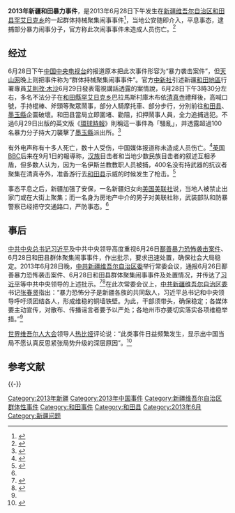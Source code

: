'''2013年新疆和田暴力事件'''，是2013年6月28日下午发生在[[新疆维吾尔自治区|新疆维吾尔自治区]][[和田县|和田县]][[罕艾日克乡|罕艾日克乡]]的一起群体持械聚集闹事事件<ref>{{Cite web |url=http://www.apdnews.com/news/29245.html |title=新疆和田暴力袭击事件无群衆伤亡，亚太日报，2013年7月1日 |accessdate=2013年7月1日 |archive-date=2013年7月1日 |archive-url=https://web.archive.org/web/20130701070628/http://www.apdnews.com/news/29245.html |dead-url=no }}</ref>，当地公安随即介入，平息事态，逮捕部分暴力闹事分子，官方称此次闹事事件未造成人员伤亡。<ref name=" bull" >{{cite web |url=http://www.bbc.co.uk/zhongwen/simp/china/2013/06/130628_xinjiang_violence.shtml |title=新疆和田地区发生暴力袭击事件 |date=2013年6月28日 |accessdate=2013年6月29日 |publisher=BBC中文网 |work= |language=zh-cn |archive-date=2013年7月3日 |archive-url=https://web.archive.org/web/20130703203557/http://www.bbc.co.uk/zhongwen/simp/china/2013/06/130628_xinjiang_violence.shtml |dead-url=no }}</ref>

== 经过 ==
6月28日下午[[中国中央电视台|中国中央电视台]]的报道原本把此次事件形容为“暴力袭击案件”，但[[天山网|天山网]]晚上则把事件称为“群体持械聚集闹事事件”。官方[[中新社|中新社]]引述新疆[[和田地區|和田地區]]行署專員[[艾則孜·木沙|艾則孜·木沙]]6月29日發表電視講話透露的案情說，6月28日下午3時30分左右，多名不法分子在[[和田縣|和田縣]][[罕艾日克乡|罕艾日克乡]]巴拉馬斯村庫木布依[[清真寺|清真寺]]禮拜後，高喊口號，手持棍棒、斧頭等聚眾鬧事，部分人騎摩托車、部分步行，分別前往[[和田县|和田县]]、[[墨玉縣|墨玉縣]]企圖破壞。和田县當局立即圍堵、勸阻，扣押鬧事人員，全力追捕逃犯。不過6月29日出版的英文版《[[環球時報|環球時報]]》則稱這一事件為「騷亂」，并透露超過100名暴力分子持大刀襲擊了[[墨玉縣|墨玉縣]]派出所。<ref name=shijie>{{Cite web |url=http://www.worldjournal.com/view/full_news/23018674/article-%E6%96%B0%E7%96%86%E9%80%A3%E6%81%90%E8%A5%B2-%E4%B8%AD%E5%85%B1%E5%9A%B4%E6%89%93%E9%98%B2%E6%93%B4%E5%A4%A7?instance=china_bull |title=新疆連恐襲 中共嚴打防擴大，世界日报 |accessdate=2014-05-27 |archive-date=2013-07-02 |archive-url=https://archive.is/20130702084833/http://www.worldjournal.com/view/full_news/23018674/article-%E6%96%B0%E7%96%86%E9%80%A3%E6%81%90%E8%A5%B2-%E4%B8%AD%E5%85%B1%E5%9A%B4%E6%89%93%E9%98%B2%E6%93%B4%E5%A4%A7?instance=china_bull |dead-url=no }}</ref>

有外电声称有十多人死亡，数十人受伤，中国媒体报道称未造成人员伤亡。<ref name=zy>{{Cite web |url=http://www.rfa.org/cantonese/news/Xinjiang-07022013091641.html?encoding=simplified |title=自由亚洲电台，2013-07-02 |accessdate=2014-05-27 |archive-date=2019-06-11 |archive-url=https://web.archive.org/web/20190611151030/https://www.rfa.org/cantonese/news/Xinjiang-07022013091641.html?encoding=simplified |dead-url=no }}</ref>[[英国|英国]][[BBC|BBC]]后来在9月1日的報導称，[[汉族|汉族]]目击者和当地少数民族目击者的叙述互相矛盾，但多数人认为，因为一名伊斯兰教教职人员被捕，400名没有持武器的抗议者聚集在清真寺外，准备游行去[[和田县|和田县]]示威的时候发生了枪击。<ref>{{cite web | url=http://www.bbc.co.uk/zhongwen/simp/press_review/2013/09/130901_press_xinjiang_violence.shtml | title=英媒：中共领导关注新疆暴力紧张升级 | date=2013年9月1日 | publisher=BBC中文网 | work= | language=zh-cn | accessdate=2014年3月19日 | archive-date=2013年9月5日 | archive-url=https://web.archive.org/web/20130905164526/http://www.bbc.co.uk/zhongwen/simp/press_review/2013/09/130901_press_xinjiang_violence.shtml | dead-url=no }}</ref>

事态平息之后，新疆加强了安保，一名新疆妇女向[[美国|美国]][[美联社|美联社]]说，当地人被禁止出家门或在大街上聚集；而一名身为房地产中介的男子对美联社称，武装部队和防暴警察已经把守交通路口，严防事态。<ref name=" bull" />

==事后 ==
[[中共中央总书记|中共中央总书记]][[习近平|习近平]]及中共中央领导高度重视6月26日[[2013年鄯善县“6·26”暴力恐怖袭击事件|鄯善暴力恐怖袭击案件]]、6月28日和田县群体聚集闹事事件，作出批示，要求迅速处置，确保社会大局稳定。2013年6月28日晚，[[中共新疆维吾尔自治区委|中共新疆维吾尔自治区委]]举行常委会议，通报6月26日鄯善暴力恐怖袭击案件、6月28日和田县群体聚集闹事事件及处置情况，并传达了[[习近平|习近平]]等中共中央领导的上述批示。<ref>{{Cite web |url=http://news.ifeng.com/mainland/detail_2013_06/29/26939612_0.shtml |title=张春贤：坚决依法打击暴力恐怖犯罪打掉敌人嚣张气焰，凤凰网，2013-06-29 |accessdate=2014-05-27 |archive-date=2019-06-03 |archive-url=https://web.archive.org/web/20190603042248/http://news.ifeng.com/mainland/detail_2013_06/29/26939612_0.shtml |dead-url=no }}</ref><ref name=" fish" >{{cite web|url= http://www.chinese.rfi.fr/%E4%B8%AD%E5%9B%BD/20130629-%E4%B9%A0%E8%BF%91%E5%B9%B3%E4%B8%8B%E4%BB%A4%E6%96%B0%E7%96%86%E7%BB%B4%E7%A8%B3|title= 习近平下令新疆维稳|accessdate= 2013年6月29日|publisher= 法广中文网|work= |language= zh-cn|archive-date= 2013年7月2日|archive-url= https://web.archive.org/web/20130702160949/http://www.chinese.rfi.fr/%E4%B8%AD%E5%9B%BD/20130629-%E4%B9%A0%E8%BF%91%E5%B9%B3%E4%B8%8B%E4%BB%A4%E6%96%B0%E7%96%86%E7%BB%B4%E7%A8%B3|dead-url= no}}</ref>在此次常委会议上，[[中共新疆维吾尔自治区委|中共新疆维吾尔自治区委]]书记[[张春贤|张春贤]]指出：“暴力恐怖分子是新疆各族的共同敌人，习近平总书记和中央领导呼吁须团结各人，形成维稳的铜墙铁壁。为此，干部须带头，确保稳定；各媒体要主动宣传，对散布、传播谣言者要予以严处；各地州市亦要切实落实各项维稳举措。”<ref name=" fish" />

[[世界维吾尔人大会|世界维吾尔人大会]]领导人[[热比娅|热比娅]]评论说：“此类事件日益频繁发生，显示出中国当局不愿认真反思紧张局势升级的深层原因”。<ref>{{cite web |url=http://www.chinese.rfi.fr/%E4%B8%AD%E5%9B%BD/20130628-%E6%96%B0%E7%96%86%E6%9A%B4%E5%8A%9B%E4%BA%8B%E4%BB%B6%E9%A2%91%E5%8F%91%E7%A9%B6%E7%AB%9F%E8%B0%81%E4%B9%8B%E8%BF%87 |title=新疆暴力事件频发究竟谁之过 |accessdate=2013年6月29日 |publisher=法广中文网 |work= |language=zh-cn |archive-date=2019年9月11日 |archive-url=https://web.archive.org/web/20190911224552/http://www.rfi.fr/cn/%E4%B8%AD%E5%9B%BD/20130628-%E6%96%B0%E7%96%86%E6%9A%B4%E5%8A%9B%E4%BA%8B%E4%BB%B6%E9%A2%91%E5%8F%91%E7%A9%B6%E7%AB%9F%E8%B0%81%E4%B9%8B%E8%BF%87 |dead-url=no }}</ref>

== 参考文献 ==
{{Reflist|2}}

{{-}}
{{东突}}
[[Category:2013年新疆|Category:2013年新疆]]
[[Category:2013年中国事件|Category:2013年中国事件]]
[[Category:新疆维吾尔自治区群体性事件|Category:新疆维吾尔自治区群体性事件]]
[[Category:和田事件|Category:和田事件]]
[[Category:和田县|Category:和田县]]
[[Category:2013年6月|Category:2013年6月]]
[[Category:新疆问题|Category:新疆问题]]